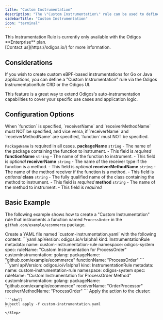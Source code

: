 ```yaml
---
title: "Custom Instrumentation"
description: "The \"Custom Instrumentation\" rule can be used to define custom eBPF-based instrumentations for arbitrary functions in your application code or its dependencies."
sidebarTitle: "Custom Instrumentation"
icon: "terminal"
---
```


<Info>
  This Instrumentation Rule is currently only available with the Odigos **Enterprise** plan.<br />
  [Contact us](https://odigos.io/) for more information.
</Info>

## Considerations
If you wish to create custom eBPF-based instrumentations for Go or Java applications, you can define a "Custom Instrumentation" rule via the Odigos InstrumentationRule CRD or the Odigos UI.

This feature is a great way to extend Odigos's auto-instrumentation capabilities to cover your specific use cases and application logic.

## Configuration Options
<AccordionGroup>
    <Accordion title="Golang">
    <Warning>
  When `function` is specified, `receiverName` and `receiverMethodName` must NOT be specified, and vice versa, if `receiverName` and `receiverMethodName` are specified, `function` must NOT be specified.

  `PackageName` is required in all cases.
    </Warning>
        <AccordionGroup>
                    <Accordion title="packageName">
                        **packageName** `string` - The name of the package containing the function to instrument.
                        - This field is *required*
                    </Accordion>
                    <Accordion title="functionName">
                        **functionName** `string` - The name of the function to instrument.
                        - This field is *optional*
                    </Accordion>
                    <Accordion title="receiverName">
                        **receiverName** `string` - The name of the receiver type if the function is a method.
                        - This field is *optional*
                    </Accordion>
                    <Accordion title="receiverMethodName">
                        **receiverMethodName** `string` - The name of the method receiver if the function is a method.
                        - This field is *optional*
                    </Accordion>
        </AccordionGroup>
    </Accordion>
    <Accordion title="Java">
        <AccordionGroup>
                    <Accordion title="class">
                        **class** `string` - The fully qualified name of the class containing the method to instrument.
                        - This field is *required*
                    </Accordion>
                    <Accordion title="method">
                        **method** `string` - The name of the method to instrument.
                        - This field is *required*
                    </Accordion>
        </AccordionGroup>
    </Accordion>
</AccordionGroup>

## Basic Example

The following example shows how to create a "Custom Instrumentation" rule that instruments a function named `ProcessOrder` in the `github.com/example/ecommerce` package.

<Steps>
    <Step>
        Create a YAML file named `custom-instrumentation.yaml` with the following content:
        <Accordion title="Package and function(golang)">
        ```yaml
        apiVersion: odigos.io/v1alpha1
        kind: InstrumentationRule
        metadata:
            name: custom-instrumentation-rule
            namespace: odigos-system
        spec:
            ruleName: "Custom Instrumentation for ProcessOrder"
            customInstrumentation:
                golang:
                    packageName: "github.com/example/ecommerce"
                    functionName: "ProcessOrder"
        ```
        </Accordion>
        <Accordion title="Receiver method(golang)">
        ```yaml
        apiVersion: odigos.io/v1alpha1
        kind: InstrumentationRule
        metadata:
            name: custom-instrumentation-rule
            namespace: odigos-system
        spec:
            ruleName: "Custom Instrumentation for ProcessOrder Method"
            customInstrumentation:
                golang:
                    packageName: "github.com/example/ecommerce"
                    receiverName: "OrderProcessor"
                    receiverMethodName: "ProcessOrder"
        ```
        </Accordion>
    </Step>
    <Step>
    Apply the action to the cluster:

    ```shell
    kubectl apply -f custom-instrumentation.yaml
    ```
    </Step>
</Steps>
